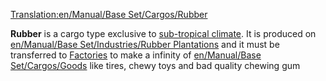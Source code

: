 [[Translation:en/Manual/Base Set/Cargos/Rubber]]

{{en/Manual/Base Set/Cargos/Cargo|name=Rubber
|image=en/Manual/Base Set/Rubberplantation.png
|produced=[[en/Manual/Base Set/Industries/Rubber Plantation]]
|accepted=[[en/Manual/Base Set/Industries/Factory]]
}}

'''Rubber''' is a cargo type exclusive to [[en/Manual/Climates#sub-tropical|sub-tropical climate]]. It is produced on [[en/Manual/Base Set/Industries/Rubber Plantation]]s and it must be transferred to [[en/Manual/Base Set/Industries/Factory|Factories]] to make a infinity of [[en/Manual/Base Set/Cargos/Goods]] like tires, chewy toys and bad quality chewing gum